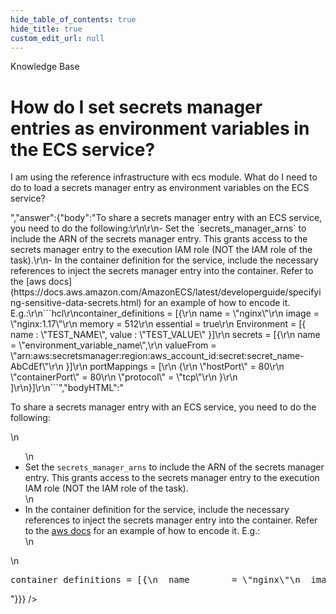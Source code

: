 ```yaml
---
hide_table_of_contents: true
hide_title: true
custom_edit_url: null
---
```



<CenterLayout>
<span class="title">Knowledge Base</span>
<h1>How do I set secrets manager entries as environment variables in the ECS service?</h1>
<GitHub json={{"id":"D_kwDOF8slf84APWxK","number":390,"author":{"login":"yorinasub17"},"title":"How do I set secrets manager entries as environment variables in the ECS service?","body":"I am using the reference infrastructure with ecs module. What do I need to do to load a secrets manager entry as environment variables on the ECS service?","bodyHTML":"<p dir=\"auto\">I am using the reference infrastructure with ecs module. What do I need to do to load a secrets manager entry as environment variables on the ECS service?</p>","answer":{"body":"To share a secrets manager entry with an ECS service, you need to do the following:\r\n\r\n- Set the `secrets_manager_arns` to include the ARN of the secrets manager entry. This grants access to the secrets manager entry to the execution IAM role (NOT the IAM role of the task).\r\n- In the container definition for the service, include the necessary references to inject the secrets manager entry into the container. Refer to the [aws docs](https://docs.aws.amazon.com/AmazonECS/latest/developerguide/specifying-sensitive-data-secrets.html) for an example of how to encode it. E.g.:\r\n```hcl\r\ncontainer_definitions = [{\r\n  name        = \"nginx\"\r\n  image       = \"nginx:1.17\"\r\n  memory      = 512\r\n  essential   = true\r\n  Environment = [{ name : \"TEST_NAME\", value : \"TEST_VALUE\" }]\r\n  secrets = [{\r\n    name = \"environment_variable_name\",\r\n    valueFrom = \"arn:aws:secretsmanager:region:aws_account_id:secret:secret_name-AbCdEf\"\r\n  }]\r\n  portMappings = [\r\n    {\r\n     \"hostPort\"      = 80\r\n      \"containerPort\" = 80\r\n      \"protocol\"      = \"tcp\"\r\n    }\r\n  ]\r\n}]\r\n```","bodyHTML":"<p dir=\"auto\">To share a secrets manager entry with an ECS service, you need to do the following:</p>\n<ul dir=\"auto\">\n<li>Set the <code class=\"notranslate\">secrets_manager_arns</code> to include the ARN of the secrets manager entry. This grants access to the secrets manager entry to the execution IAM role (NOT the IAM role of the task).</li>\n<li>In the container definition for the service, include the necessary references to inject the secrets manager entry into the container. Refer to the <a href=\"https://docs.aws.amazon.com/AmazonECS/latest/developerguide/specifying-sensitive-data-secrets.html\" rel=\"nofollow\">aws docs</a> for an example of how to encode it. E.g.:</li>\n</ul>\n<div class=\"highlight highlight-source-terraform notranslate position-relative overflow-auto\" dir=\"auto\" data-snippet-clipboard-copy-content=\"container_definitions = [{\n  name        = &quot;nginx&quot;\n  image       = &quot;nginx:1.17&quot;\n  memory      = 512\n  essential   = true\n  Environment = [{ name : &quot;TEST_NAME&quot;, value : &quot;TEST_VALUE&quot; }]\n  secrets = [{\n    name = &quot;environment_variable_name&quot;,\n    valueFrom = &quot;arn:aws:secretsmanager:region:aws_account_id:secret:secret_name-AbCdEf&quot;\n  }]\n  portMappings = [\n    {\n     &quot;hostPort&quot;      = 80\n      &quot;containerPort&quot; = 80\n      &quot;protocol&quot;      = &quot;tcp&quot;\n    }\n  ]\n}]\"><pre><span class=\"pl-v\"><span class=\"pl-smi\">container_definitions</span> <span class=\"pl-k\">= </span></span>[{\n  name        <span class=\"pl-k\">=</span> <span class=\"pl-s\"><span class=\"pl-pds\">\"</span>nginx<span class=\"pl-pds\">\"</span></span>\n  image       <span class=\"pl-k\">=</span> <span class=\"pl-s\"><span class=\"pl-pds\">\"</span>nginx:1.17<span class=\"pl-pds\">\"</span></span>\n  memory      <span class=\"pl-k\">=</span> <span class=\"pl-c1\">512</span>\n  essential   <span class=\"pl-k\">=</span> <span class=\"pl-c1\">true</span>\n  Environment <span class=\"pl-k\">=</span> [{ name <span class=\"pl-k\">:</span> <span class=\"pl-s\"><span class=\"pl-pds\">\"</span>TEST_NAME<span class=\"pl-pds\">\"</span></span>, value <span class=\"pl-k\">:</span> <span class=\"pl-s\"><span class=\"pl-pds\">\"</span>TEST_VALUE<span class=\"pl-pds\">\"</span></span> }]\n  secrets <span class=\"pl-k\">=</span> [{\n    name <span class=\"pl-k\">=</span> <span class=\"pl-s\"><span class=\"pl-pds\">\"</span>environment_variable_name<span class=\"pl-pds\">\"</span></span>,\n    valueFrom <span class=\"pl-k\">=</span> <span class=\"pl-s\"><span class=\"pl-pds\">\"</span>arn:aws:secretsmanager:region:aws_account_id:secret:secret_name-AbCdEf<span class=\"pl-pds\">\"</span></span>\n  }]\n  portMappings <span class=\"pl-k\">=</span> [\n    {\n     <span class=\"pl-pds\">\"</span>hostPort<span class=\"pl-pds\">\"</span>      <span class=\"pl-k\">=</span> <span class=\"pl-c1\">80</span>\n      <span class=\"pl-pds\">\"</span>containerPort<span class=\"pl-pds\">\"</span> <span class=\"pl-k\">=</span> <span class=\"pl-c1\">80</span>\n      <span class=\"pl-pds\">\"</span>protocol<span class=\"pl-pds\">\"</span>      <span class=\"pl-k\">=</span> <span class=\"pl-s\"><span class=\"pl-pds\">\"</span>tcp<span class=\"pl-pds\">\"</span></span>\n    }\n  ]\n}]</pre></div>"}}} />

</CenterLayout>
  

<!-- ##DOCS-SOURCER-START
{
  "sourcePlugin": "github-discussions",
  "hash": "18c328c038d7685c2e3ef5fd319847af"
}
##DOCS-SOURCER-END -->
